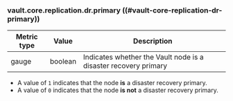 ### vault.core.replication.dr.primary ((#vault-core-replication-dr-primary))

Metric type | Value   | Description
----------- | ------- | -----------
gauge       | boolean | Indicates whether the Vault node is a disaster recovery primary

- A value of `1` indicates that the node **is** a disaster recovery primary.
- A value of `0` indicates that the node **is not** a disaster recovery primary.